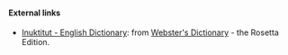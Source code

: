 ==== External links====
*[http://www.websters-online-dictionary.org/definition/Inuktitut-english/ Inuktitut - English Dictionary]: from [http://www.websters-online-dictionary.org/ Webster's Dictionary] - the Rosetta Edition.